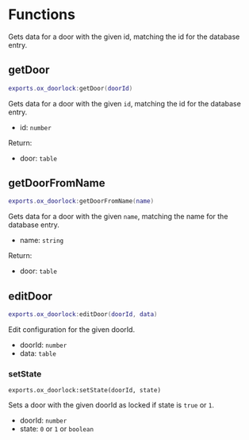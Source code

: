 # Functions

Gets data for a door with the given id, matching the id for the database entry.

## getDoor

```lua
exports.ox_doorlock:getDoor(doorId)
```

Gets data for a door with the given `id`, matching the id for the database entry.

- id: `number`

Return:

- door: `table`

## getDoorFromName

```lua
exports.ox_doorlock:getDoorFromName(name)
```

Gets data for a door with the given `name`, matching the name for the database entry.

- name: `string`

Return:

- door: `table`

## editDoor

```lua
exports.ox_doorlock:editDoor(doorId, data)
```

Edit configuration for the given doorId.

- doorId: `number`
- data: `table`

### setState

```
exports.ox_doorlock:setState(doorId, state)
```

Sets a door with the given doorId as locked if state is `true` or `1`.

- doorId: `number`
- state: `0` or `1` or `boolean`